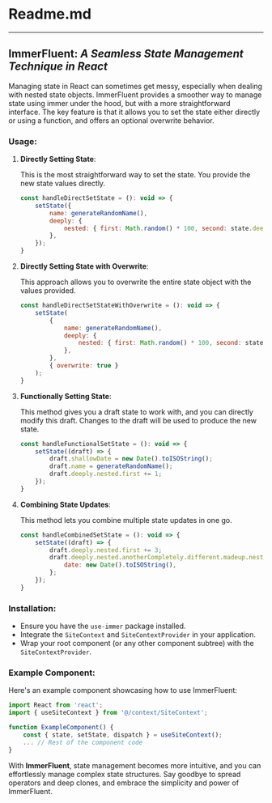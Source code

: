 # Readme.md

---

## **ImmerFluent**: _A Seamless State Management Technique in React_

Managing state in React can sometimes get messy, especially when dealing with nested state objects. ImmerFluent provides a smoother way to manage state using immer under the hood, but with a more straightforward interface. The key feature is that it allows you to set the state either directly or using a function, and offers an optional overwrite behavior.

### **Usage**:

1. **Directly Setting State**:

   This is the most straightforward way to set the state. You provide the new state values directly.

   ```javascript
   const handleDirectSetState = (): void => {
       setState({
           name: generateRandomName(),
           deeply: {
               nested: { first: Math.random() * 100, second: state.deeply.nested.second + 1 },
           },
       });
   }
   ```

2. **Directly Setting State with Overwrite**:

   This approach allows you to overwrite the entire state object with the values provided.

   ```javascript
   const handleDirectSetStateWithOverwrite = (): void => {
       setState(
           {
               name: generateRandomName(),
               deeply: {
                   nested: { first: Math.random() * 100, second: state.deeply.nested.second + 1 },
               },
           },
           { overwrite: true }
       );
   }
   ```

3. **Functionally Setting State**:

   This method gives you a draft state to work with, and you can directly modify this draft. Changes to the draft will be used to produce the new state.

   ```javascript
   const handleFunctionalSetState = (): void => {
       setState((draft) => {
           draft.shallowDate = new Date().toISOString();
           draft.name = generateRandomName();
           draft.deeply.nested.first += 1;
       });
   }
   ```

4. **Combining State Updates**:

   This method lets you combine multiple state updates in one go.

   ```javascript
   const handleCombinedSetState = (): void => {
       setState((draft) => {
           draft.deeply.nested.first += 3;
           draft.deeply.nested.anotherCompletely.different.madeup.nest = {
               date: new Date().toISOString(),
           };
       });
   }
   ```

### **Installation**:

- Ensure you have the `use-immer` package installed.
- Integrate the `SiteContext` and `SiteContextProvider` in your application.
- Wrap your root component (or any other component subtree) with the `SiteContextProvider`.

### **Example Component**:

Here's an example component showcasing how to use ImmerFluent:

```jsx
import React from 'react';
import { useSiteContext } from '@/context/SiteContext';

function ExampleComponent() {
    const { state, setState, dispatch } = useSiteContext();
    ... // Rest of the component code
}
```


With **ImmerFluent**, state management becomes more intuitive, and you can effortlessly manage complex state structures. Say goodbye to spread operators and deep clones, and embrace the simplicity and power of ImmerFluent.